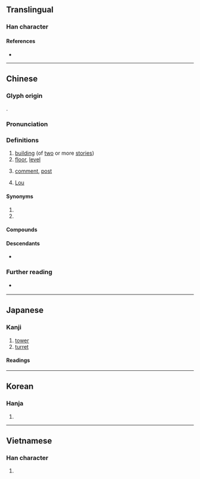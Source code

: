 {{also|楼}}
{{character info/new}}
==Translingual==
{{ja-forms|[[楼]]|[[楼]]|樓}}

===Han character===
{{Han char|rn=75|rad=木|as=11|sn=15|four=45944|canj=DLWV|ids=⿰木婁}}

====References====
* {{Han ref|kx=0549.310|dkj=15430|dj=0937.240|hdz=21279.040|uh=6A13|ud=27155|bh=BCD3|bd=48339}}

----

==Chinese==
{{zh-forms|s=楼|alt=𣏥-nonstandard}}

===Glyph origin===
{{Han etym}}
{{Han compound|木|婁|ls=psc|c1=s|c2=p|t1=tree}}.

===Pronunciation===
{{zh-pron
|m=lóu
|m-s=
|c=lau4,lau4-2
|c-t=
|g=
|h=pfs=lèu;gd=lêu2
|j=
|mb=lê
|md=
|mn=qz:liô/xm,zz:lô͘/lâu
|mn_note=liô/lô͘ - literary; lâu - vernacular
|mn-t=lao5
|w=3leu
|x=
|ma=y
|mc=y
|oc=y
|cat=n,cl,pn
}}

===Definitions===
{{zh-hanzi}}

# [[building]] (of [[two]] or more [[stories]])
# [[floor]], [[level]] {{zh-mw|層}}
#: {{zh-x|那個 房子{zi} 有 三 層 樓。|That house has three '''floors'''.}}
# {{lb|zh|internet slang}} [[comment]], [[post]]
#: {{zh-x|9 樓|'''comment''' #9}}
#: {{zh-x|樓主|[[OP]]}}
#: {{zh-x|借樓|}}
# {{surname|lang=zh}} [[Lou]]

====Synonyms====
# {{zh-l|層}}
# {{zh-l|樓層}}

====Compounds====
{{zh-der|樓板|樓層|樓道|樓頂|樓房|樓閣|樓上|樓臺|樓梯|樓下|大樓|亭臺樓閣|北固樓|南樓詠謔|平地樓臺|岑樓齊末|城樓|彩樓配|上樓|吊樓|下樓|岳陽樓|岑樓|層樓|墜樓|寫字樓|十二樓|居民樓|妝樓|崗樓|山樓|人去樓空|寶釵樓|寸木岑樓|危樓|樓櫓|玉樓金闕|暗樓子|樓船|秦樓謝館|樓中樓|玉樓赴召|樓窗|望樓車|拜經樓|登樓|樓閣亭臺|海樓|玉樓金閣|摩天樓|煙雨樓|楚館秦樓|樓子|樵樓|牌樓|白門樓|戍樓|樓羅|明樓|明遠樓|摘星樓|樓宇|空中樓閣|樓臺會|皕宋樓|秦樓楚館|秦樓|樊樓|玉樓|氣樓|樓車|洋樓|碉樓|摩天大樓|江樓|歌樓舞館|望樓|畫閣朱樓|瓊瑤樓閣|瓊樓玉宇|樓臺亭閣|玉樓金殿|玉樓春|白玉樓|朱閣青樓|栝樓|更上層樓|樓蘭晉簡|燕子樓|海市蜃樓|更樓|登樓望闕|樓蘭|炮樓|樓底下|畫樓|樓庫|敵樓|金粉樓臺|蜃樓|赤崁樓|過街樓|背山起樓|紅粉青樓|門樓|茶樓|迷樓|綵牌樓|近水樓臺|重樓|蜃樓海市|跑樓|角樓|青樓|莒光樓|龍樓|鼓樓|黃樓|閣樓|頂樓|鸛雀樓|鴿樓|鴛鴦樓|鳳閣龍樓|鳳去秦樓|鳳去樓空|酒樓|高樓大廈|驛樓|騎樓|門樓子|翠樓|離樓|金谷墮樓|譙樓|赤嵌樓|鐘樓|銀樓|金樓子|粉妝樓|船樓|花粉樓|黃鶴樓|紅樓|紅樓夢|著腳書樓|箭樓|舞榭歌樓|綵樓|東門樓|樓子灣|吳樓|古樓|孟樓|李樓|駱樓|周樓|施樓|徐樓|中樓|花樓|邵家樓|陳家樓|更上一層樓}}

====Descendants====
* {{desc|th|เหลา||restaurant|bor=1}}

===Further reading===
* {{q|Min Nan pronunciation audio}} {{thcwd|11183}}

{{zh-cat|Beginning}}

----

==Japanese==
{{ja-kanji forms|楼|樓}}

===Kanji===
{{ja-kanji|grade=|rs=木11|shin=楼}}

# [[tower]]
# [[turret]]

====Readings====
{{ja-readings
|goon=る
|kanon=ろう
|kun=たかどの-, やぐら-
}}

----

==Korean==

===Hanja===
{{ko-hanja|hangeul=[[루]]>[[누]]|eumhun=|mr=ru>nu|y=lwu>nwu}}

# {{defn|lang=ko|sort=木11}}

----

==Vietnamese==

===Han character===
{{vi-hantu|[[lầu]], [[lâu]]|rs=木11}}

# {{defn|lang=vi|sort=木11}}